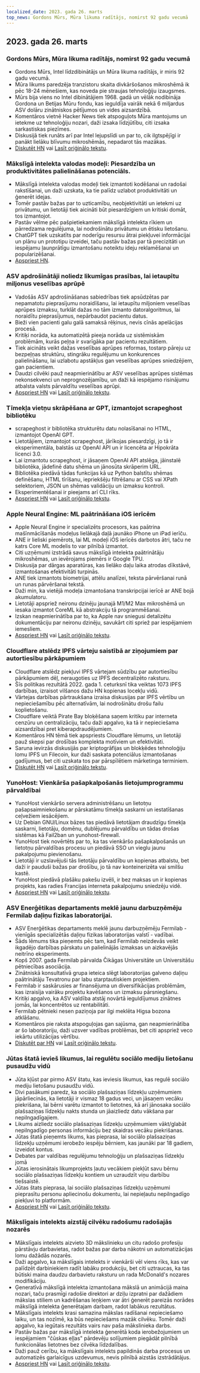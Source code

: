 ```yaml
---
localized_date: 2023. gada 26. marts
top_news: Gordons Mūrs, Mūra likuma radītājs, nomirst 92 gadu vecumā
---
```










<CallToAction />

<Steps>

## 2023. gada 26. marts

### Gordons Mūrs, Mūra likuma radītājs, nomirst 92 gadu vecumā

- Gordons Mūrs, Intel līdzdibinātājs un Mūra likuma radītājs, ir miris 92 gadu vecumā.
- Mūra likums paredzēja tranzistoru skaita divkāršošanos mikroshēmā ik pēc 18-24 mēnešiem, kas noveda pie straujas tehnoloģiju izaugsmes.
- Mūrs bija viens no Intel dibinātājiem 1968. gadā un vēlāk nodibināja Gordona un Betijas Mūru fondu, kas ieguldīja vairāk nekā 6 miljardus ASV dolāru zinātniskos pētījumos un vides aizsardzībā.
- Komentāros vietnē Hacker News tiek atspoguļots Mūra mantojums un ietekme uz tehnoloģiju nozari, daži izsaka līdzjūtību, citi izsaka sarkastiskas piezīmes.
- Diskusijā tiek runāts arī par Intel lejupslīdi un par to, cik ilgtspējīgi ir panākt lielāku blīvumu mikroshēmās, nepadarot tās mazākas.
- [Diskutēt HN](http://news.ycombinator.com/item?id=35297420) vai [Lasīt oriģinālo tekstu](https://www.moore.org/article-detail?newsUrlName=in-memoriam-gordon-moore-1929-2023).

### Mākslīgā intelekta valodas modeļi: Piesardzība un produktivitātes palielināšanas potenciāls.

- Mākslīgā intelekta valodas modeļi tiek izmantoti kodēšanai un radošai rakstīšanai, un daži uzskata, ka tie palīdz uzlabot produktivitāti un ģenerēt idejas.
- Tomēr pastāv bažas par to uzticamību, neobjektivitāti un ietekmi uz privātumu, un lietotāji tiek aicināti būt piesardzīgiem un kritiski domāt, tos izmantojot.
- Pastāv vēlme pēc pašpietiekamiem mākslīgā intelekta rīkiem un pārredzama regulējuma, lai nodrošinātu privātumu un ētisku lietošanu.
- ChatGPT tiek uzskatīts par noderīgu resursu ātrai piekļuvei informācijai un plānu un prototipu izveidei, taču pastāv bažas par tā precizitāti un iespējamu ļaunprātīgu izmantošanu noteiktu ideju reklamēšanai un popularizēšanai.
- [Apspriest HN](http://news.ycombinator.com/item?id=35299071).

### ASV apdrošinātāji noliedz likumīgas prasības, lai ietaupītu miljonus veselības aprūpē

- Vadošās ASV apdrošināšanas sabiedrības tiek apsūdzētas par nepamatotu pieprasījumu noraidīšanu, lai ietaupītu miljoniem veselības aprūpes izmaksu, turklāt dažas no tām izmanto datoralgoritmus, lai noraidītu pieprasījumus, nepārbaudot pacientu datus.
- Bieži vien pacienti galu galā samaksā rēķinus, nevis cīnās apelācijas procesā.
- Kritiķi norāda, ka automatizētā pieeja norāda uz sistēmiskām problēmām, kurās peļņa ir svarīgāka par pacientu rezultātiem.
- Tiek aicināts veikt dažas veselības aprūpes reformas, tostarp pāreju uz bezpeļņas struktūru, stingrāku regulējumu un konkurences palielināšanu, lai uzlabotu apstākļus gan veselības aprūpes sniedzējiem, gan pacientiem.
- Daudzi cilvēki pauž neapmierinātību ar ASV veselības aprūpes sistēmas nekonsekvenci un neprognozējamību, un daži kā iespējamo risinājumu atbalsta valsts pārvaldītu veselības aprūpi.
- [Apspriest HN](http://news.ycombinator.com/item?id=35304017) vai [Lasīt oriģinālo tekstu](https://www.propublica.org/article/cigna-pxdx-medical-health-insurance-rejection-claims).

### Tīmekļa vietņu skrāpēšana ar GPT, izmantojot scrapeghost bibliotēku

- scrapeghost ir bibliotēka strukturētu datu nolasīšanai no HTML, izmantojot OpenAI GPT.
- Lietotājiem, izmantojot scrapeghost, jārīkojas piesardzīgi, jo tā ir eksperimentāla, balstās uz OpenAI API un ir licencēta ar Hipokrāta licenci 3.0.
- Lai izmantotu scrapeghost, ir jāsaņem OpenAI API atslēga, jāinstalē bibliotēka, jādefinē datu shēma un jānosūta skrāperim URL.
- Bibliotēka piedāvā tādas funkcijas kā uz Python balstītu shēmas definēšanu, HTML tīrīšanu, iepriekšēju filtrēšanu ar CSS vai XPath selektoriem, JSON un shēmas validāciju un izmaksu kontroli.
- Eksperimentēšanai ir pieejams arī CLI rīks.
- [Apspriest HN](http://news.ycombinator.com/item?id=35305655) vai [Lasīt oriģinālo tekstu](https://jamesturk.github.io/scrapeghost/).

### Apple Neural Engine: ML paātrināšana iOS ierīcēm

- Apple Neural Engine ir specializēts procesors, kas paātrina mašīnmācīšanās modeļus lielākajā daļā jaunāko iPhone un iPad ierīču.
- ANE ir lieliski piemērots, lai ML modeļi iOS ierīcēs darbotos ātri, taču ne katrs Core ML modelis to var pilnībā izmantot.
- Citi uzņēmumi izstrādā savus mākslīgā intelekta paātrinātāju mikroshēmas, un ievērojams piemērs ir Google TPU.
- Diskusija par dārgas aparatūras, kas lielāko daļu laika atrodas dīkstāvē, izmantošanas efektivitāti turpinās.
- ANE tiek izmantots biometrijai, attēlu analīzei, teksta pārvēršanai runā un runas pārvēršanai tekstā.
- Daži min, ka vietējā modeļa izmantošana transkripcijai ierīcē ar ANE bojā akumulatoru.
- Lietotāji apspriež neironu dzinēju jaunajā M1/M2 Max mikroshēmā un iesaka izmantot CoreML kā abstrakciju tā programmēšanai.
- Izskan neapmierinātība par to, ka Apple nav sniegusi detalizētu dokumentāciju par neironu dzinēju, savukārt citi spriež par iespējamiem iemesliem.
- [Apspriest HN](http://news.ycombinator.com/item?id=35301447) vai [Lasīt oriģinālo tekstu](https://github.com/hollance/neural-engine).

### Cloudflare atslēdz IPFS vārteju saistībā ar ziņojumiem par autortiesību pārkāpumiem

- Cloudflare atslēdz piekļuvi IPFS vārtejam sūdzību par autortiesību pārkāpumiem dēļ, neraugoties uz IPFS decentralizēto raksturu.
- Šīs politikas rezultātā 2022. gada 1. ceturksnī tika veiktas 1073 IPFS darbības, izraisot vilšanos dažu HN kopienas locekļu vidū.
- Vārtejas darbības pārtraukšana izraisa diskusijas par IPFS vērtību un nepieciešamību pēc alternatīvām, lai nodrošinātu drošu failu koplietošanu.
- Cloudflare veiktā Pirate Bay bloķēšana saņem kritiku par interneta cenzūru un centralizāciju, taču daži apgalvo, ka tā ir nepieciešama aizsardzībai pret kiberapdraudējumiem.
- Komentāros HN tēmā tiek apspriests Cloudflare lēmums, un lietotāji pauž skepsi par drošības komplekta motīviem un efektivitāti.
- Saruna ievirzās diskusijās par kriptogrāfijas un blokķēdes tehnoloģiju lomu IPFS un Filecoin, kur daži saskata potenciālus izmantošanas gadījumus, bet citi uzskata tos par pārspīlētiem mārketinga terminiem.
- [Diskutēt HN](http://news.ycombinator.com/item?id=35300200) vai [Lasīt oriģinālo tekstu](https://torrentfreak.com/cloudflare-disables-access-to-pirated-content-on-its-ipfs-gateway-230324/).

### YunoHost: Vienkārša pašapkalpošanās lietojumprogrammu pārvaldībai

- YunoHost vienkāršo servera administrēšanu un lietotņu pašapsaimniekošanu ar pārskatāmu tīmekļa saskarni un iestatīšanas ceļvežiem iesācējiem.
- Uz Debian GNU/Linux bāzes tas piedāvā lietotājam draudzīgu tīmekļa saskarni, lietotāju, domēnu, dublējumu pārvaldību un tādas drošas sistēmas kā Fail2ban un yunohost-firewall.
- YunoHost tiek novērtēts par to, ka tas vienkāršo pašapkalpošanās un lietotņu pārvaldības procesu un piedāvā SSO un vieglu jaunu pakalpojumu pievienošanu.
- Lietotāji ir uzslavējuši tās lietotāju pārvaldību un kopienas atbalstu, bet daži ir pauduši bažas par drošību, jo tā nav konteinerizēta vai smilšu kastē.
- YunoHost piedāvā plašāku pakešu izvēli, ir bez maksas un ir kopienas projekts, kas radies Francijas interneta pakalpojumu sniedzēju vidē.
- [Apspriest HN](http://news.ycombinator.com/item?id=35300482) vai [Lasīt oriģinālo tekstu](https://yunohost.org).

### ASV Enerģētikas departaments meklē jaunu darbuzņēmēju Fermilab daļiņu fizikas laboratorijai.

- ASV Enerģētikas departaments meklē jaunu darbuzņēmēju Fermilab - vienīgās specializētās daļiņu fizikas laboratorijas valstī - vadībai.
- Šāds lēmums tika pieņemts pēc tam, kad Fermilab neizdevās veikt ikgadējo darbības pārskatu un palielinājās izmaksas un aizkavējās neitrīno eksperiments.
- Kopš 2007. gada Fermilab pārvalda Čikāgas Universitāte un Universitāšu pētniecības asociācija.
- Zinātniskā konsultatīvā grupa ieteica slēgt laboratorijas galveno daļiņu paātrinātāju Tevatronu par labu starptautiskiem projektiem.
- Fermilab ir saskārusies ar finansējuma un diversifikācijas problēmām, kas izraisīja vairāku projektu kavēšanos un izmaksu pārsniegšanu.
- Kritiķi apgalvo, ka ASV valdība atstāj novārtā ieguldījumus zinātnes jomās, lai koncentrētos uz rentabilitāti.
- Fermilab pētnieki nesen paziņoja par ilgi meklēta Higsa bozona atklāšanu.
- Komentāros pie raksta atspoguļojas gan sajūsma, gan neapmierinātība ar šo laboratoriju, daži uzsver vadības problēmas, bet citi apspriež veco iekārtu utilizācijas vērtību.
- [Diskutēt par HN](http://news.ycombinator.com/item?id=35303391) vai [Lasīt oriģinālo tekstu](https://www.science.org/content/article/major-shake-coming-fermilab-troubled-u-s-particle-physics-center).

### Jūtas štatā ievieš likumus, lai regulētu sociālo mediju lietošanu pusaudžu vidū

- Jūta kļūst par pirmo ASV štatu, kas ieviesis likumus, kas regulē sociālo mediju lietošanu pusaudžu vidū.
- Divi pasākumi paredz, ka sociālo plašsaziņas līdzekļu uzņēmumiem jāpārliecinās, ka lietotāji ir vismaz 18 gadus veci, un jāsaņem vecāku piekrišana, lai bērni varētu izmantot to lietotnes, kā arī jānosaka sociālo plašsaziņas līdzekļu nakts stunda un jāaizliedz datu vākšana par nepilngadīgajiem.
- Likums aizliedz sociālo plašsaziņas līdzekļu uzņēmumiem vākt/glabāt nepilngadīgo personas informāciju bez skaidras vecāku piekrišanas.
- Jūtas štatā pieņemts likums, kas pieprasa, lai sociālo plašsaziņas līdzekļu uzņēmumi ierobežo iespēju bērniem, kas jaunāki par 18 gadiem, izveidot kontus.
- Debates par valdības regulējumu tehnoloģiju un plašsaziņas līdzekļu jomā
- Jūtas ierosinātais likumprojekts ļautu vecākiem piekļūt savu bērnu sociālo plašsaziņas līdzekļu kontiem un uzraudzīt viņu darbību tiešsaistē.
- Jūtas štats pieprasa, lai sociālo plašsaziņas līdzekļu uzņēmumi pieprasītu personu apliecinošu dokumentu, lai nepieļautu nepilngadīgo piekļuvi to platformām.
- [Apspriest HN](http://news.ycombinator.com/item?id=35307647) vai [Lasīt oriģinālo tekstu](https://www.bbc.com/news/world-us-canada-65060733).

### Mākslīgais intelekts aizstāj cilvēku radošumu radošajās nozarēs

- Mākslīgais intelekts aizvieto 3D mākslinieku un citu radošo profesiju pārstāvju darbavietas, radot bažas par darba nākotni un automatizācijas lomu dažādās nozarēs.
- Daži apgalvo, ka mākslīgais intelekts ir vienkārši vēl viens rīks, kas var palīdzēt darbiniekiem radīt labāku produkciju, bet citi uztraucas, ka tas būtiski maina daudzu darbavietu raksturu un rada McDonald's nozares modifikāciju.
- Ģeneratīvā mākslīgā intelekta izmantošana mākslā un animācijā maina nozari, taču prasmīgi radošie direktori ar dziļu izpratni par dažādiem mākslas stiliem un kadrēšanas leņķiem var ātri ģenerēt pareizās norādes mākslīgā intelekta ģenerētajam darbam, radot labākus rezultātus.
- Mākslīgais intelekts krasi samazina mākslas radīšanai nepieciešamo laiku, un tas nozīmē, ka būs nepieciešams mazāk cilvēku. Tomēr daži apgalvo, ka iegūtais rezultāts vairs nav paša mākslinieka darbs.
- Pastāv bažas par mākslīgā intelekta ģenerētā koda ierobežojumiem un iespējamiem "čūskas eļļas" pārdevēju solījumiem piegādāt pilnībā funkcionālas lietotnes bez cilvēka līdzdalības.
- Daži pauž cerību, ka mākslīgais intelekts papildinās darba procesus un automatizēs garlaicīgus uzdevumus, nevis pilnībā aizstās izstrādātājus.
- [Apspriest HN](http://news.ycombinator.com/item?id=35308498) vai [Lasīt oriģinālo tekstu](https://reddit.com/r/blender/comments/121lhfq/i_lost_everything_that_made_me_love_my_job/).

</Steps>
